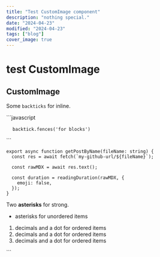 ```yaml
---
title: "Test CustomImage component"
description: "nothing special."
date: "2024-04-23"
modified: "2024-04-23"
tags: ["blog"]
cover_image: true
---
```


# test CustomImage

## CustomImage

<CustomImage
  src="https://raw.githubusercontent.com/kiwaiko/blog/main/images/array.jpg"
  alt="LOOK AT YOU!"
  width={400}
  height={269}
/>
<p>
  Some <code>backticks</code> for inline.
</p>
```javascript
<pre>
  <code className="language-javascript">backtick.fences('for blocks')</code>
</pre>
```

```tsx
export async function getPostByName(fileName: string) {
  const res = await fetch(`my-github-url/${fileName}`);

  const rawMDX = await res.text();

  const duration = readingDuration(rawMDX, {
    emoji: false,
  });
}
```

<p>
  Two <strong>asterisks</strong> for strong.
</p>
<ul>
  <li>asterisks for unordered items</li>
</ul>
<ol>
  <li>decimals and a dot for ordered items</li>
  <li>decimals and a dot for ordered items</li>
  <li>decimals and a dot for ordered items</li>
</ol>
```
